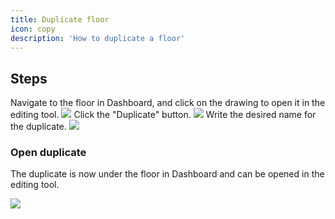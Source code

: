 ```yaml
---
title: Duplicate floor
icon: copy
description: 'How to duplicate a floor'
---
```


## Steps

<Steps>
  <Step title="Open a floor">
    Navigate to the floor in Dashboard, and click on the drawing to open it in the editing tool.
    <Frame type="glass">
        <img src="/images/engine/duplicate-floor/step-1.png" />
    </Frame>
  </Step>
  <Step title="Duplicate floor">
    Click the "Duplicate" button.
    <Frame type="glass">
        <img src="/images/engine/duplicate-floor/step-2.png" />
    </Frame>
  </Step>
  <Step title="Change name">
    Write the desired name for the duplicate.
    <Frame type="glass">
        <img src="/images/engine/duplicate-floor/step-3.png" />
    </Frame>
  </Step>
</Steps>

### Open duplicate

The duplicate is now under the floor in Dashboard and can be opened in the editing tool.

<Frame type="glass">
    <img src="/images/engine/duplicate-floor/my-draft.png" />
</Frame>
